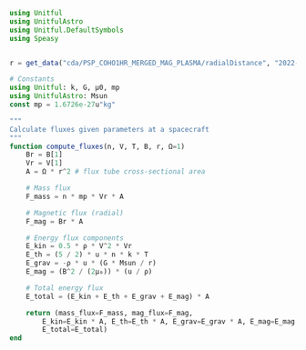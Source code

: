 
```julia
using Unitful
using UnitfulAstro
using Unitful.DefaultSymbols
using Speasy


r = get_data("cda/PSP_COHO1HR_MERGED_MAG_PLASMA/radialDistance", "2022-12-11", "2022-12-12")
```


```julia
# Constants
using Unitful: k, G, μ0, mp
using UnitfulAstro: Msun
const mp = 1.6726e-27u"kg"

"""
Calculate fluxes given parameters at a spacecraft
"""
function compute_fluxes(n, V, T, B, r, Ω=1)
    Br = B[1]
    Vr = V[1]
    A = Ω * r^2 # flux tube cross-sectional area

    # Mass flux
    F_mass = n * mp * Vr * A

    # Magnetic flux (radial)
    F_mag = Br * A

    # Energy flux components
    E_kin = 0.5 * ρ * V^2 * Vr
    E_th = (5 / 2) * u * n * k * T
    E_grav = -ρ * u * (G * Msun / r)
    E_mag = (B^2 / (2μ₀)) * (u / ρ)

    # Total energy flux
    E_total = (E_kin + E_th + E_grav + E_mag) * A

    return (mass_flux=F_mass, mag_flux=F_mag,
        E_kin=E_kin * A, E_th=E_th * A, E_grav=E_grav * A, E_mag=E_mag * A,
        E_total=E_total)
end
```
